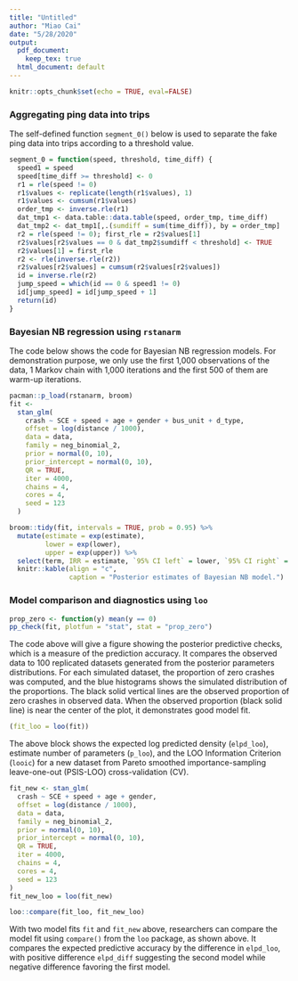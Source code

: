 ```yaml
---
title: "Untitled"
author: "Miao Cai"
date: "5/28/2020"
output:
  pdf_document: 
    keep_tex: true
  html_document: default
---
```


```r
knitr::opts_chunk$set(echo = TRUE, eval=FALSE)
```


### Aggregating ping data into trips {-}

The self-defined function `segment_0()` below is used to separate the fake ping data into trips according to a threshold value.

```r
segment_0 = function(speed, threshold, time_diff) {
  speed1 = speed
  speed[time_diff >= threshold] <- 0
  r1 = rle(speed != 0)
  r1$values <- replicate(length(r1$values), 1)
  r1$values <- cumsum(r1$values)
  order_tmp <- inverse.rle(r1)
  dat_tmp1 <- data.table::data.table(speed, order_tmp, time_diff)
  dat_tmp2 <- dat_tmp1[,.(sumdiff = sum(time_diff)), by = order_tmp]
  r2 = rle(speed != 0); first_rle = r2$values[1]
  r2$values[r2$values == 0 & dat_tmp2$sumdiff < threshold] <- TRUE
  r2$values[1] = first_rle
  r2 <- rle(inverse.rle(r2))
  r2$values[r2$values] = cumsum(r2$values[r2$values])
  id = inverse.rle(r2)
  jump_speed = which(id == 0 & speed1 != 0)
  id[jump_speed] = id[jump_speed + 1]
  return(id)
}
```

### Bayesian NB regression using `rstanarm` {-}

The code below shows the code for Bayesian NB regression models. For demonstration purpose, we only use the first 1,000 observations of the data, 1 Markov chain with 1,000 iterations and the first 500 of them are warm-up iterations.

```r
pacman::p_load(rstanarm, broom)
fit <-
  stan_glm(
    crash ~ SCE + speed + age + gender + bus_unit + d_type,
    offset = log(distance / 1000),
    data = data,
    family = neg_binomial_2,
    prior = normal(0, 10),
    prior_intercept = normal(0, 10),
    QR = TRUE,
    iter = 4000,
    chains = 4,
    cores = 4,
    seed = 123
  )
```

```r
broom::tidy(fit, intervals = TRUE, prob = 0.95) %>% 
  mutate(estimate = exp(estimate),
         lower = exp(lower),
         upper = exp(upper)) %>% 
  select(term, IRR = estimate, `95% CI left` = lower, `95% CI right` = upper) %>% 
  knitr::kable(align = "c", 
               caption = "Posterior estimates of Bayesian NB model.")
```


### Model comparison and diagnostics using `loo` {-}


```r
prop_zero <- function(y) mean(y == 0)
pp_check(fit, plotfun = "stat", stat = "prop_zero")
```

The code above will give a figure showing the posterior predictive checks, which is a measure of the prediction accuracy. It compares the observed data to 100 replicated datasets generated from the posterior parameters distributions. For each simulated dataset, the proportion of zero crashes was computed, and the blue histograms shows the simulated distribution of the proportions. The black solid vertical lines are the observed proportion of zero crashes in observed data. When the observed proportion (black solid line) is near the center of the plot, it demonstrates good model fit.

```r
(fit_loo = loo(fit))
```

The above block shows the expected log predicted density (`elpd_loo`), estimate number of parameters (`p_loo`), and the LOO Information Criterion (`looic`) for a new dataset from Pareto smoothed importance-sampling leave-one-out (PSIS-LOO) cross-validation (CV). 

```r
fit_new <- stan_glm(
  crash ~ SCE + speed + age + gender,
  offset = log(distance / 1000),
  data = data,
  family = neg_binomial_2,
  prior = normal(0, 10),
  prior_intercept = normal(0, 10),
  QR = TRUE,
  iter = 4000,
  chains = 4,
  cores = 4,
  seed = 123
)
fit_new_loo = loo(fit_new)
```

```r
loo::compare(fit_loo, fit_new_loo)
```

With two model fits `fit` and `fit_new` above, researchers can compare the model fit using `compare()` from the `loo` package, as shown above. It compares the expected predictive accuracy by the difference in `elpd_loo`, with positive difference `elpd_diff` suggesting the second model while negative difference favoring the first model.

